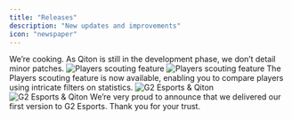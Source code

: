 ```yaml
---
title: "Releases"
description: "New updates and improvements"
icon: "newspaper"
---
```


<Update label="v1.0.0" description="coming late 2025">
    We’re cooking. As Qiton is still in the development phase, we don’t detail minor patches.
</Update>

<Update label="v0.9.0" description="13 may 2025">
    <Frame>
        <img
            className="block dark:hidden"
            src="./images/releases/players_scouting.png"
            alt="Players scouting feature"
        />
        <img
            className="hidden dark:block"
            src="./images/releases/players_scouting.png"
            alt="Players scouting feature"
        />
    </Frame>
    The Players scouting feature is now available, enabling you to compare players using intricate filters on
    statistics.
</Update>

<Update label="v0.5.5" description="4 march 2025">
    <Frame>
        <img
            className="block dark:hidden"
            src="./images/releases/g2_qiton.jpg"
            alt="G2 Esports & Qiton"
        />
        <img
            className="hidden dark:block"
            src="./images/releases/g2_qiton.jpg"
            alt="G2 Esports & Qiton"
        />
    </Frame>
    We’re very proud to announce that we delivered our first version to G2 Esports. Thank you for your trust.
</Update>
